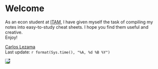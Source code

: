 # Welcome {-}

::: {.row}
:::::: {.col-sm-6}
As an econ student at [ITAM](https://www.itam.mx/), I have given myself the task of compiling my notes into easy-to-study cheat sheets. I hope you find them useful and creative. \
Enjoy!

::::::::: {.byline}
[Carlos Lezama](https://celj.mx/) \
Last update: `r format(Sys.time(), "%A, %d %B %Y")`
:::::::::
::::::

:::::: {.col-sm-6 .thesis-cover}
<a href="https://www.itam.mx/"><img src="templates/cover.png" style="background-color:#2e3440;"/></a> 
::::::
:::
